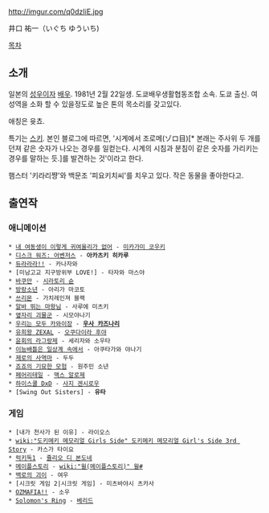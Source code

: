 http://imgur.com/q0dzIiE.jpg

井口 祐一（いぐち ゆういち)

[[목차]]
== 소개 ==
일본의 [[성우]]이자 [[배우]]. 1981년 2월 22일생. 도쿄배우생활협동조합 소속. 도쿄 출신.
여성역을 소화 할 수 있을정도로 높은 톤의 목소리를 갖고있다.    

애칭은 윳쵸. 

특기는 [[스키]]. 본인 블로그에 따르면, '시계에서 조로메(ゾロ目)[* 본래는 주사위 두 개를 던져 같은 숫자가 나오는 경우를 일컫는다. 시계의 시침과 분침이 같은 숫자를 가리키는 경우를 말하는 듯.]를 발견하는 것'이라고 한다.

햄스터 '키라리쨩'와 백문조 '피요키치씨'를 치우고 있다. 작은 동물을 좋아한다고.

== 출연작 ==
=== 애니메이션 ===
 * [[내 여동생이 이렇게 귀여울리가 없어]] - [[미카가미 코우키]]
 * [[디스크 워즈: 어벤저스]] - '''아카츠키 히카루'''
 * [[듀라라라!!]] - 카나자와
 * [미남고교 지구방위부 LOVE!] - 타자와 마스야
 * [[바쿠만]] - [[시라토리 슌]]
 * [[방랑소년]] - 아리가 마코토
 * [[쓰리몬]] - 가치레인져 블랙
 * [[알바 뛰는 마왕님]] - 사루에 미츠키
 * [[옆자리 괴물군]] - 시모야나기
 * [[우리는 모두 카와이장]] - '''[[우사 카즈나리]]'''
 * [[유희왕 ZEXAL]] - [[오쿠다이라 후야]]
 * [[윤회의 라그랑제]] - 세리자와 소우타
 * [[이능배틀은 일상계 속에서]] - 아쿠타가와 야나기
 * [[제로의 사역마]] - 두두
 * [[죠죠의 기묘한 모험]] - 원주민 소년
 * [[페어리테일]] - [[맥스 알로제]]
 * [[하이스쿨 DxD]] - [[사지 겐시로우]]
 * [Swing Out Sisters] - '''유타'''
 
=== 게임 ===
 * [내가 천사가 된 이유] - 라이오스
 * [[wiki:"도키메키 메모리얼 Girls Side" 도키메키 메모리얼 Girl's Side 3rd Story]] - 카스가 타이요
 * [[럭키독1]] - [[쥴리오 디 본도네]]
 * [[메이플스토리]] - [[wiki:"윌(메이플스토리)" 윌]][https://twitter.com/mapleJP_/status/419419040948297728 #]
 * [[백로의 괴이]] - 여우
 * [시크릿 게임 2|시크릿 게임] - 미츠바야시 츠카사
 * [[OZMAFIA!!]] - 소우
 * [[Solomon's Ring]] - [[베리드]]
